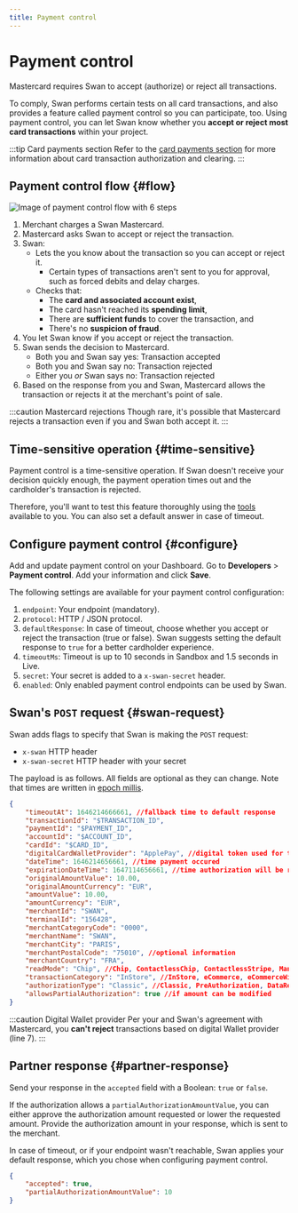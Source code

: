 ```yaml
---
title: Payment control
---
```


# Payment control

Mastercard requires Swan to accept (authorize) or reject all transactions.

To comply, Swan performs certain tests on all card transactions, and also provides a feature called payment control so you can participate, too.
Using payment control, you can let Swan know whether you **accept or reject most card transactions** within your project.

:::tip Card payments section
Refer to the [card payments section](../../topics/payments/cards/index.mdx) for more information about card transaction authorization and clearing.
:::

## Payment control flow {#flow}

![Image of payment control flow with 6 steps](../../images/developers/using-api/payment-control-flow.png)

1. Merchant charges a Swan Mastercard.
1. Mastercard asks Swan to accept or reject the transaction.
1. Swan:
    - Lets the you know about the transaction so you can accept or reject it.
        - Certain types of transactions aren't sent to you for approval, such as forced debits and delay charges. 
    - Checks that:
        - The **card and associated account exist**,
        - The card hasn't reached its **spending limit**,
        - There are **sufficient funds** to cover the transaction, and
        - There's no **suspicion of fraud**.
1. You let Swan know if you accept or reject the transaction.
1. Swan sends the decision to Mastercard.
    - Both you and Swan say yes: Transaction accepted
    - Both you and Swan say no: Transaction rejected
    - Either you *or* Swan says no: Transaction rejected
1. Based on the response from you and Swan, Mastercard allows the transaction or rejects it at the merchant's point of sale.

:::caution Mastercard rejections 
Though rare, it's possible that Mastercard rejects a transaction even if you and Swan both accept it.
:::

## Time-sensitive operation {#time-sensitive}

Payment control is a time-sensitive operation.
If Swan doesn't receive your decision quickly enough, the payment operation times out and the cardholder's transaction is rejected.

Therefore, you'll want to test this feature thoroughly using the [tools](../tools/index.mdx) available to you.
You can also set a default answer in case of timeout.

## Configure payment control {#configure}

Add and update payment control on your Dashboard.
Go to **Developers** > **Payment control**. Add your information and click **Save**.

The following settings are available for your payment control configuration:

1. `endpoint`: Your endpoint (mandatory).
1. `protocol`: HTTP / JSON protocol.
1. `defaultResponse`: In case of timeout, choose whether you accept or reject the transaction (true or false). Swan suggests setting the default response to `true` for a better cardholder experience.
1. `timeoutMs`: Timeout is up to 10 seconds in Sandbox and 1.5 seconds in Live.
1. `secret`: Your secret is added to a `x-swan-secret` header.
1. `enabled`: Only enabled payment control endpoints can be used by Swan.

## Swan's `POST` request {#swan-request}

Swan adds flags to specify that Swan is making the `POST` request:

- `x-swan` HTTP header
- `x-swan-secret` HTTP header with your secret

The payload is as follows.
All fields are optional as they can change.
Note that times are written in [epoch millis](https://www.unixtimestamp.com/).

```json title="Swan payment control request" showLineNumbers
{
    "timeoutAt": 1646214666661, //fallback time to default response
    "transactionId": "$TRANSACTION_ID",
    "paymentId": "$PAYMENT_ID",
    "accountId": "$ACCOUNT_ID",
    "cardId": "$CARD_ID",
    "digitalCardWalletProvider": "ApplePay", //digital token used for transaction; ApplePay, GooglePay, Merchant
    "dateTime": 1646214656661, //time payment occured
    "expirationDateTime": 1647114656661, //time authorization will be released if preauthorized amount is not used
    "originalAmountValue": 10.00,
    "originalAmountCurrency": "EUR",
    "amountValue": 10.00,
    "amountCurrency": "EUR",
    "merchantId": "SWAN",
    "terminalId": "156428",
    "merchantCategoryCode": "0000",
    "merchantName": "SWAN",
    "merchantCity": "PARIS",
    "merchantPostalCode": "75010", //optional information
    "merchantCountry": "FRA",
    "readMode": "Chip", //Chip, ContactlessChip, ContactlessStripe, Manual, ManualChip, ManualStripe, Other, PreSavedData, Stripe
    "transactionCategory": "InStore", //InStore, eCommerce, eCommerceWith3DS, Withdrawal, Other
    "authorizationType": "Classic", //Classic, PreAuthorization, DataRequest
    "allowsPartialAuthorization": true //if amount can be modified
}
```

:::caution Digital Wallet provider
Per your and Swan's agreement with Mastercard, you **can't reject** transactions based on digital Wallet provider (line 7).
:::

## Partner response {#partner-response}

Send your response in the `accepted` field with a Boolean: `true` or `false`.

If the authorization allows a `partialAuthorizationAmountValue`, you can either approve the authorization amount requested or lower the requested amount.
Provide the authorization amount in your response, which is sent to the merchant.

In case of timeout, or if your endpoint wasn't reachable, Swan applies your default response, which you chose when configuring payment control.

```json title="Partner response" {7} showLineNumbers
{ 
    "accepted": true,
    "partialAuthorizationAmountValue": 10
}
```